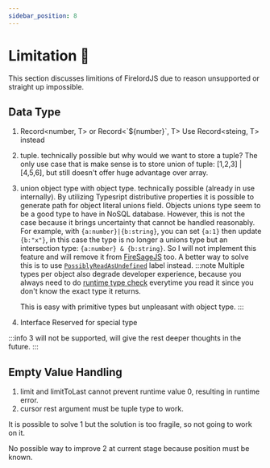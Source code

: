 ```yaml
---
sidebar_position: 8
---
```


# Limitation 🐧

This section discusses limitions of FirelordJS due to reason unsupported or straight up impossible.

## Data Type

1. Record<number, T> or Record<\`${number}\`, T>
   Use Record<steing, T> instead
2. tuple.
   technically possible but why would we want to store a tuple? The only use case that is make sense is to store union of tuple: [1,2,3] | [4,5,6], but still doesn't offer huge advantage over array.
3. union object type with object type.
   technically possible (already in use internally). By utilizing Typesript distributive properties it is possible to generate path for object literal unions field.
   Objects unions type seem to be a good type to have in NoSQL database. However, this is not the case because it brings uncertainty that cannot be handled reasonably. For example, with `{a:number}|{b:string}`, you can set `{a:1}` then update `{b:"x"}`, in this case the type is no longer a unions type but an intersection type: `{a:number} & {b:string}`. So I will not implement this feature and will remove it from [FireSageJS](https://github.com/tylim88/FireSageJS) too. A better way to solve this is to use [`PossiblyReadAsUndefined`](https://firelordjs.com/guides/possibly_read_as_undefined) label instead.
   :::note
   Multiple types per object also degrade developer experience, because you always need to do [runtime type check](https://www.typescriptlang.org/docs/handbook/2/everyday-types.html#working-with-union-types) everytime you read it since you don't know the exact type it returns.

   This is easy with primitive types but unpleasant with object type.
   :::

4. Interface
   Reserved for special type

:::info
3 will not be supported, will give the rest deeper thoughts in the future.
:::

## Empty Value Handling

1. limit and limitToLast cannot prevent runtime value 0, resulting in runtime error.
2. cursor rest argument must be tuple type to work.

It is possible to solve 1 but the solution is too fragile, so not going to work on it.

No possible way to improve 2 at current stage because position must be known.
